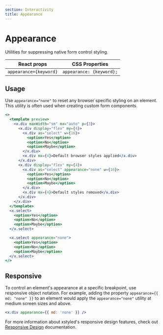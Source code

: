 ```yaml
---
section: Interactivity
title: Appearance
---
```


# Appearance

Utilities for suppressing native form control styling.

| React props            | CSS Properties           |
| ---------------------- | ------------------------ |
| `appearance={keyword}` | `appearance: {keyword};` |

## Usage

Use `appearance="none"` to reset any browser specific styling on an element. This utility is often used when creating custom form components.

```jsx preview color=amber
<>
  <template preview>
    <x.div maxWidth="sm" mx="auto" p={3}>
      <x.div display="flex" my={4}>
        <x.div as="select" w={16}>
          <option>Yes</option>
          <option>No</option>
          <option>Maybe</option>
        </x.div>
        <x.div mx={4}>Default browser styles applied</x.div>
      </x.div>
      <x.div display="flex" my={4}>
        <x.div as="select" appearance="none" w={16}>
          <option>Yes</option>
          <option>No</option>
          <option>Maybe</option>
        </x.div>
        <x.div mx={4}>Default styles removed</x.div>
      </x.div>
    </x.div>
  </template>
  <x.select>
    <option>Yes</option>
    <option>No</option>
    <option>Maybe</option>
  </x.select>

  <x.select appearance="none">
    <option>Yes</option>
    <option>No</option>
    <option>Maybe</option>
  </x.select>
</>
```

## Responsive

To control an element's appearance at a specific breakpoint, use responsive object notation. For example, adding the property `appearance={{ md: "none" }}` to an element would apply the `appearance="none"` utility at medium screen sizes and above.

```jsx
<x.div appearance={{ md: 'none' }} />
```

For more information about xstyled's responsive design features, check out [Responsive Design](@TODO-link) documentation.
